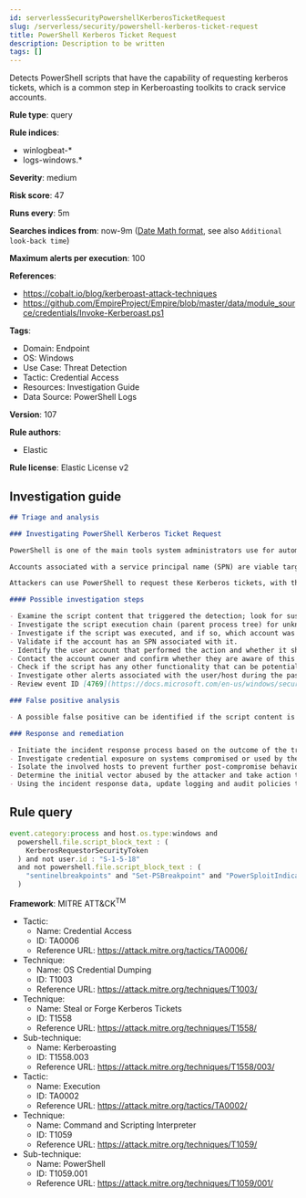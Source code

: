 ```yaml
---
id: serverlessSecurityPowershellKerberosTicketRequest
slug: /serverless/security/powershell-kerberos-ticket-request
title: PowerShell Kerberos Ticket Request
description: Description to be written
tags: []
---
```


<div id="powershell-kerberos-ticket-request"></div>

Detects PowerShell scripts that have the capability of requesting kerberos tickets, which is a common step in Kerberoasting toolkits to crack service accounts.

**Rule type**: query

**Rule indices**: 

* winlogbeat-*
* logs-windows.*

**Severity**: medium

**Risk score**: 47

**Runs every**: 5m

**Searches indices from**: now-9m ([Date Math format](((ref))/common-options.html#date-math), see also <DocLink id="serverlessSecurityRulesUiCreate" section="set-the-rules-schedule">`Additional look-back time`</DocLink>)

**Maximum alerts per execution**: 100

**References**: 

* https://cobalt.io/blog/kerberoast-attack-techniques
* https://github.com/EmpireProject/Empire/blob/master/data/module_source/credentials/Invoke-Kerberoast.ps1

**Tags**: 

* Domain: Endpoint
* OS: Windows
* Use Case: Threat Detection
* Tactic: Credential Access
* Resources: Investigation Guide
* Data Source: PowerShell Logs

**Version**: 107

**Rule authors**: 

* Elastic

**Rule license**: Elastic License v2

## Investigation guide

```markdown
## Triage and analysis

### Investigating PowerShell Kerberos Ticket Request

PowerShell is one of the main tools system administrators use for automation, report routines, and other tasks, making it available for use in various environments, creating an attractive way for attackers to execute code.

Accounts associated with a service principal name (SPN) are viable targets for Kerberoasting attacks, which use brute force to crack the user password, which is used to encrypt a Kerberos TGS ticket.

Attackers can use PowerShell to request these Kerberos tickets, with the intent of extracting them from memory to perform Kerberoasting.

#### Possible investigation steps

- Examine the script content that triggered the detection; look for suspicious DLL imports, collection or exfiltration capabilities, suspicious functions, encoded or compressed data, and other potentially malicious characteristics.
- Investigate the script execution chain (parent process tree) for unknown processes. Examine their executable files for prevalence, whether they are located in expected locations, and if they are signed with valid digital signatures.
- Investigate if the script was executed, and if so, which account was targeted.
- Validate if the account has an SPN associated with it.
- Identify the user account that performed the action and whether it should perform this kind of action.
- Contact the account owner and confirm whether they are aware of this activity.
- Check if the script has any other functionality that can be potentially malicious.
- Investigate other alerts associated with the user/host during the past 48 hours.
- Review event ID [4769](https://docs.microsoft.com/en-us/windows/security/threat-protection/auditing/event-4769) related to this account and service name for additional information.

### False positive analysis

- A possible false positive can be identified if the script content is not malicious/harmful or does not request Kerberos tickets for user accounts, as computer accounts are not vulnerable to Kerberoasting due to complex password requirements and policy.

### Response and remediation

- Initiate the incident response process based on the outcome of the triage.
- Investigate credential exposure on systems compromised or used by the attacker to ensure all compromised accounts are identified. Reset passwords for these accounts and other potentially compromised credentials, such as email, business systems, and web services. Prioritize privileged accounts.
- Isolate the involved hosts to prevent further post-compromise behavior.
- Determine the initial vector abused by the attacker and take action to prevent reinfection through the same vector.
- Using the incident response data, update logging and audit policies to improve the mean time to detect (MTTD) and the mean time to respond (MTTR).
```

## Rule query

```js
event.category:process and host.os.type:windows and
  powershell.file.script_block_text : (
    KerberosRequestorSecurityToken
  ) and not user.id : "S-1-5-18"
  and not powershell.file.script_block_text : (
    "sentinelbreakpoints" and "Set-PSBreakpoint" and "PowerSploitIndicators"
  )

```

**Framework**: MITRE ATT&CK<sup>TM</sup>

* Tactic:
    * Name: Credential Access
    * ID: TA0006
    * Reference URL: https://attack.mitre.org/tactics/TA0006/
* Technique:
    * Name: OS Credential Dumping
    * ID: T1003
    * Reference URL: https://attack.mitre.org/techniques/T1003/
* Technique:
    * Name: Steal or Forge Kerberos Tickets
    * ID: T1558
    * Reference URL: https://attack.mitre.org/techniques/T1558/
* Sub-technique:
    * Name: Kerberoasting
    * ID: T1558.003
    * Reference URL: https://attack.mitre.org/techniques/T1558/003/
* Tactic:
    * Name: Execution
    * ID: TA0002
    * Reference URL: https://attack.mitre.org/tactics/TA0002/
* Technique:
    * Name: Command and Scripting Interpreter
    * ID: T1059
    * Reference URL: https://attack.mitre.org/techniques/T1059/
* Sub-technique:
    * Name: PowerShell
    * ID: T1059.001
    * Reference URL: https://attack.mitre.org/techniques/T1059/001/

